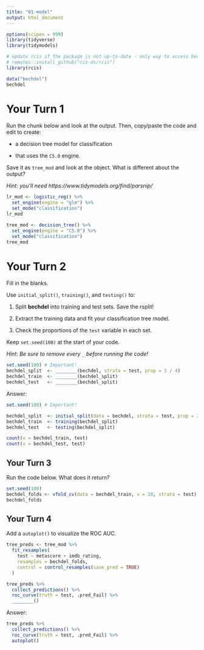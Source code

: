 ```yaml
---
title: "01-model"
output: html_document
---
```


```r
options(scipen = 999)
library(tidyverse)
library(tidymodels)

# update rcis if the package is not up-to-date - only way to access bechdel
# remotes::install_github("cis-ds/rcis")
library(rcis)

data("bechdel")
bechdel
```

# Your Turn 1

Run the chunk below and look at the output. Then, copy/paste the code and edit to create:

+ a decision tree model for classification 

+ that uses the `C5.0` engine. 

Save it as `tree_mod` and look at the object. What is different about the output?

*Hint: you'll need https://www.tidymodels.org/find/parsnip/*

```r
lr_mod <- logistic_reg() %>% 
  set_engine(engine = "glm") %>% 
  set_mode("classification")
lr_mod
```

```r
tree_mod <- decision_tree() %>% 
  set_engine(engine = "C5.0") %>% 
  set_mode("classification")
tree_mod 
```

# Your Turn 2

Fill in the blanks. 

Use `initial_split()`, `training()`, and `testing()` to:

1. Split **bechdel** into training and test sets. Save the rsplit!

2. Extract the training data and fit your classification tree model.

3. Check the proportions of the `test` variable in each set.

Keep `set.seed(100)` at the start of your code.

*Hint: Be sure to remove every `_` before running the code!*

```r
set.seed(100) # Important!
bechdel_split  <- ________(bechdel, strata = test, prop = 3 / 4)
bechdel_train  <- ________(bechdel_split)
bechdel_test   <- ________(bechdel_split)
```

Answer:

```r
set.seed(100) # Important!

bechdel_split  <- initial_split(data = bechdel, strata = test, prop = 3/4)
bechdel_train  <- training(bechdel_split)
bechdel_test   <- testing(bechdel_split)

count(x = bechdel_train, test)
count(x = bechdel_test, test)
```

## Your Turn 3

Run the code below. What does it return?

```r
set.seed(100)
bechdel_folds <- vfold_cv(data = bechdel_train, v = 10, strata = test)
bechdel_folds
```

## Your Turn 4

Add a `autoplot()` to visualize the ROC AUC.

```r
tree_preds <- tree_mod %>% 
  fit_resamples(
    test ~ metascore + imdb_rating, 
    resamples = bechdel_folds,
    control = control_resamples(save_pred = TRUE)
  )

tree_preds %>% 
  collect_predictions() %>% 
  roc_curve(truth = test, .pred_Fail) %>%
  ________()
```

Answer:

```r
tree_preds %>% 
  collect_predictions() %>% 
  roc_curve(truth = test, .pred_Fail) %>%
  autoplot()
```
